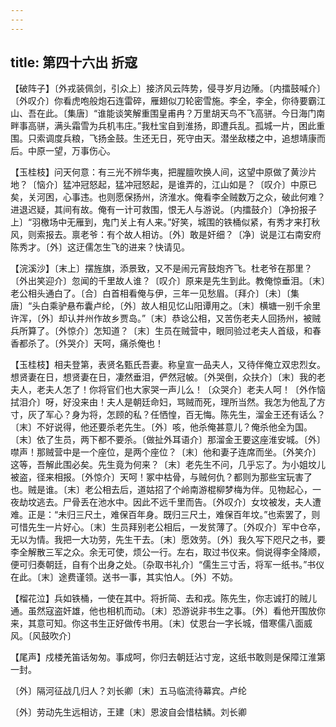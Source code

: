 ```yaml
---
---
---
```

title: 第四十六出 折寇
---

【破阵子】〔外戎装佩剑，引众上〕接济风云阵势，侵寻岁月边陲。〔内擂鼓喊介〕〔外叹介〕你看虎咆般炮石连雷碎，雁翅似刀轮密雪施。李全，李全，你待要霸江山、吾在此。〔集唐〕“谁能谈笑解重围皇甫冉？万里胡天鸟不飞高骈。今日海门南畔事高骈，满头霜雪为兵机韦庄。”我杜宝自到淮扬，即遭兵乱。孤城一片，困此重围。只索调度兵粮，飞扬金鼓。生还无日，死守由天。潜坐敌楼之中，追想靖康而后。中原一望，万事伤心。

【玉桂枝】问天何意：有三光不辨华夷，把腥膻吹换人间，这望中原做了黄沙片地？〔恼介〕猛冲冠怒起，猛冲冠怒起，是谁弄的，江山如是？〔叹介〕中原已矣，关河困，心事违。也则愿保扬州，济淮水。俺看李全贼数万之众，破此何难？进退迟疑，其间有故。俺有一计可救围，恨无人与游说。〔内擂鼓介〕〔净扮报子上〕“羽檄场中无雁到，鬼门关上有人来。”好笑，城围的铁桶似紧，有秀才来打秋风，则索报去。禀老爷：有个故人相访。〔外〕敢是奸细？〔净〕说是江右南安府陈秀才。〔外〕这迂儒怎生飞的进来？快请见。

【浣溪沙】〔末上〕摆旌旗，添景致，又不是闹元宵鼓炮齐飞。杜老爷在那里？〔外出笑迎介〕忽闻的千里故人谁？〔叹介〕原来是先生到此。教俺惊垂泪。〔末〕老公相头通白了。〔合〕白首相看俺与伊，三年一见愁眉。〔拜介〕〔未〕〔集唐〕“头白乘驴悬布囊卢纶，〔外〕故人相见忆山阳谭用之。〔末〕横塘一别千余里许浑，〔外〕却认并州作故乡贾岛。”〔末〕恭谂公相，又苦伤老夫人回扬州，被贼兵所算了。〔外惊介〕怎知道？〔末〕生员在贼营中，眼同验过老夫人首级，和春香都杀了。〔外哭介〕天呵，痛杀俺也！

【玉桂枝】相夫登第，表贤名甄氏吾妻。称皇宣一品夫人，又待伴俺立双忠烈女。想贤妻在日，想贤妻在日，凄然垂泪，俨然冠帔。〔外哭倒，众扶介〕〔末〕我的老夫人，老夫人怎了！你将官们也大家哭一声儿么！〔众哭介〕老夫人呵！〔外作恼拭泪介〕呀，好没来由！夫人是朝廷命妇，骂贼而死，理所当然。我怎为他乱了方寸，灰了军心？身为将，怎顾的私？任恓惶，百无悔。陈先生，溜金王还有话么？〔末〕不好说得，他还要杀老先生。〔外〕咳，他杀俺甚意儿？俺杀他全为国。〔末〕依了生员，两下都不要杀。〔做扯外耳语介〕那溜金王要这座淮安城。〔外〕噤声！那贼营中是一个座位，是两个座位？〔末〕他和妻子连席而坐。〔外笑介〕这等，吾解此围必矣。先生竟为何来？〔末〕老先生不问，几乎忘了。为小姐坟儿被盗，径来相报。〔外惊介〕天呵！冢中枯骨，与贼何仇？都则为那些宝玩害了也。贼是谁。〔末〕老公相去后，道姑招了个岭南游棍柳梦梅为伴。见物起心，一夜劫坟逃去。尸骨丢在池水中。因此不远千里而告。〔外叹介〕女坟被发，夫人遭难。正是：“未归三尺土，难保百年身。既归三尺土，难保百年坟。”也索罢了，则可惜先生一片好心。〔末〕生员拜别老公相后，一发贫薄了。〔外叹介〕军中仓卒，无以为情。我把一大功劳，先生干去。〔末〕愿效劳。〔外〕我久写下咫尺之书，要李全解散三军之众。余无可使，烦公一行。左右，取过书仪来。倘说得李全降顺，便可归奏朝廷，自有个出身之处。〔杂取书礼介〕“儒生三寸舌，将军一纸书。”书仪在此。〔末〕途费谨领。送书一事，其实怕人。〔外〕不妨。

【榴花泣】兵如铁桶，一使在其中。将折简、去和戎。陈先生，你志诚打的贼儿通。虽然寇盗奸雄，他也相机而动。〔末〕恐游说非书生之事。〔外〕看他开围放你来，其意可知。你这书生正好做传书用。〔末〕仗恩台一字长城，借寒儒八面威风。〔风鼓吹介〕

【尾声】戍楼羌笛话匆匆。事成呵，你归去朝廷沾寸宠，这纸书敢则是保障江淮第一封。

〔外〕隔河征战几归人？刘长卿〔末〕五马临流待幕宾。卢纶

〔外〕劳动先生远相访，王建〔末〕恩波自会惜枯鳞。刘长卿

